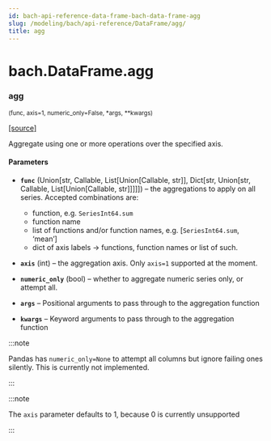 ```yaml
---
id: bach-api-reference-data-frame-bach-data-frame-agg
slug: /modeling/bach/api-reference/DataFrame/agg/
title: agg
---
```


# bach.DataFrame.agg

<div className="method">

### <span className="name">agg</span>

<small className="parameter-list">(<span className="parameter" id="func">func</span>, <span className="parameter" id="axis">axis=1</span>, <span className="parameter" id="numeric_only">numeric_only=False</span>, <span className="parameter" id="*">\*args</span>, <span className="parameter" id="**">\*\*kwargs</span>)</small>


&#8203;<span className="view-source">[[source]](https://github.com/objectiv/objectiv-analytics/blob/mainon3.8/site-packages/bach/dataframe.py)</span>

<div className="content">

Aggregate using one or more operations over the specified axis.


#### Parameters

* **`func`** (Union[str, Callable, List[Union[Callable, str]], Dict[str, Union[str, Callable, List[Union[Callable, str]]]]]) – the aggregations to apply on all series. Accepted combinations are:
  * function, e.g. `SeriesInt64.sum`
  * function name
  * list of functions and/or function names, e.g. [`SeriesInt64.sum`, ‘mean’]
  * dict of axis labels -> functions, function names or list of such.

* **`axis`** (int) – the aggregation axis. Only `axis=1` supported at the moment.
* **`numeric_only`** (bool) – whether to aggregate numeric series only, or attempt all.
* **`args`** – Positional arguments to pass through to the aggregation function
* **`kwargs`** – Keyword arguments to pass through to the aggregation function


:::note

Pandas has `numeric_only=None` to attempt all columns but ignore failing ones
silently. This is currently not implemented.


:::

:::note

The `axis` parameter defaults to 1, because 0 is currently unsupported


:::


</div>


</div>

